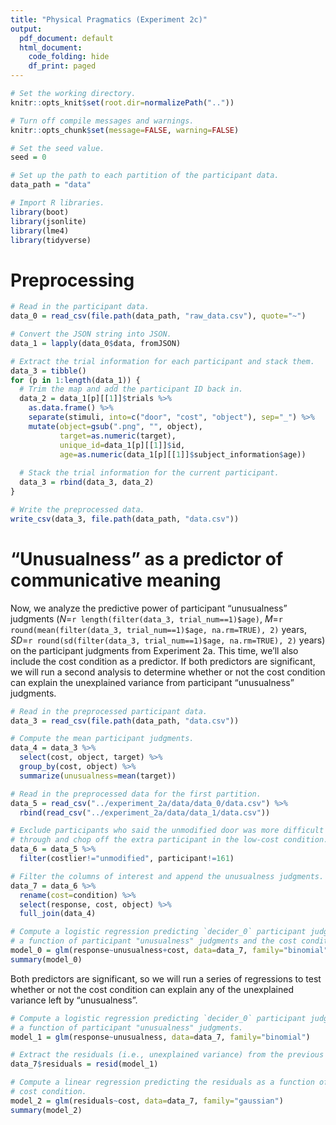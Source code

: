```yaml
---
title: "Physical Pragmatics (Experiment 2c)"
output:
  pdf_document: default
  html_document:
    code_folding: hide
    df_print: paged
---
```

  
```r
# Set the working directory.
knitr::opts_knit$set(root.dir=normalizePath(".."))

# Turn off compile messages and warnings.
knitr::opts_chunk$set(message=FALSE, warning=FALSE)

# Set the seed value.
seed = 0

# Set up the path to each partition of the participant data.
data_path = "data"
```

```r
# Import R libraries.
library(boot)
library(jsonlite)
library(lme4)
library(tidyverse)
```

# Preprocessing

```r
# Read in the participant data.
data_0 = read_csv(file.path(data_path, "raw_data.csv"), quote="~")

# Convert the JSON string into JSON.
data_1 = lapply(data_0$data, fromJSON)

# Extract the trial information for each participant and stack them.
data_3 = tibble()
for (p in 1:length(data_1)) {
  # Trim the map and add the participant ID back in.
  data_2 = data_1[p][[1]]$trials %>%
    as.data.frame() %>%
    separate(stimuli, into=c("door", "cost", "object"), sep="_") %>%
    mutate(object=gsub(".png", "", object),
           target=as.numeric(target),
           unique_id=data_1[p][[1]]$id,
           age=as.numeric(data_1[p][[1]]$subject_information$age))
  
  # Stack the trial information for the current participant.
  data_3 = rbind(data_3, data_2)
}

# Write the preprocessed data.
write_csv(data_3, file.path(data_path, "data.csv"))
```

# "Unusualness" as a predictor of communicative meaning

Now, we analyze the predictive power of participant "unusualness" judgments ($N$=`r length(filter(data_3, trial_num==1)$age)`, $M$=`r round(mean(filter(data_3, trial_num==1)$age, na.rm=TRUE), 2)` years, $SD$=`r round(sd(filter(data_3, trial_num==1)$age, na.rm=TRUE), 2)` years) on the participant judgments from Experiment 2a. This time, we'll also include the cost condition as a predictor. If both predictors are significant, we will run a second analysis to determine whether or not the cost condition can explain the unexplained variance from participant "unusualness" judgments.

```r
# Read in the preprocessed participant data.
data_3 = read_csv(file.path(data_path, "data.csv"))

# Compute the mean participant judgments.
data_4 = data_3 %>%
  select(cost, object, target) %>%
  group_by(cost, object) %>%
  summarize(unusualness=mean(target))

# Read in the preprocessed data for the first partition.
data_5 = read_csv("../experiment_2a/data/data_0/data.csv") %>%
  rbind(read_csv("../experiment_2a/data/data_1/data.csv"))

# Exclude participants who said the unmodified door was more difficult to walk
# through and chop off the extra participant in the low-cost condition.
data_6 = data_5 %>%
  filter(costlier!="unmodified", participant!=161)

# Filter the columns of interest and append the unusualness judgments.
data_7 = data_6 %>%
  rename(cost=condition) %>%
  select(response, cost, object) %>%
  full_join(data_4)

# Compute a logistic regression predicting `decider_0` participant judgments as
# a function of participant "unusualness" judgments and the cost condition.
model_0 = glm(response~unusualness+cost, data=data_7, family="binomial")
summary(model_0)
```

Both predictors are significant, so we will run a series of regressions to test whether or not the cost condition can explain any of the unexplained variance left by "unusualness".

```r
# Compute a logistic regression predicting `decider_0` participant judgments as
# a function of participant "unusualness" judgments.
model_1 = glm(response~unusualness, data=data_7, family="binomial")

# Extract the residuals (i.e., unexplained variance) from the previous model.
data_7$residuals = resid(model_1)

# Compute a linear regression predicting the residuals as a function of the
# cost condition.
model_2 = glm(residuals~cost, data=data_7, family="gaussian")
summary(model_2)
```
